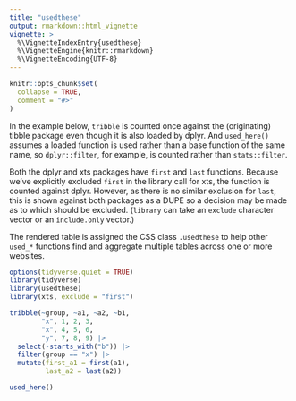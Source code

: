 ```yaml
---
title: "usedthese"
output: rmarkdown::html_vignette
vignette: >
  %\VignetteIndexEntry{usedthese}
  %\VignetteEngine{knitr::rmarkdown}
  %\VignetteEncoding{UTF-8}
---
```


```r
knitr::opts_chunk$set(
  collapse = TRUE,
  comment = "#>"
)
```

In the example below, `tribble` is counted once against the (originating) tibble package even though it is also loaded by dplyr. And `used_here()` assumes a loaded function is used rather than a base function of the same name, so `dplyr::filter`, for example, is counted rather than `stats::filter`.

Both the dplyr and xts packages have `first` and `last` functions. Because we've explicitly excluded `first` in the library call for xts, the function is counted against dplyr. However, as there is no similar exclusion for `last`, this is shown against both packages as a DUPE so a decision may be made as to which should be excluded. (`library` can take an `exclude` character vector or an `include.only` vector.)

The rendered table is assigned the CSS class `.usedthese` to help other `used_*` functions find and aggregate multiple tables across one or more websites.

```r
options(tidyverse.quiet = TRUE)
library(tidyverse) 
library(usedthese)
library(xts, exclude = "first")

tribble(~group, ~a1, ~a2, ~b1,
        "x", 1, 2, 3,
        "x", 4, 5, 6,
        "y", 7, 8, 9) |> 
  select(-starts_with("b")) |> 
  filter(group == "x") |> 
  mutate(first_a1 = first(a1),
         last_a2 = last(a2))

used_here()
```
